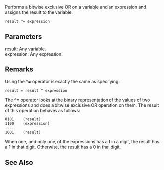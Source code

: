 Performs a bitwise exclusive OR on a variable and an expression and assigns the result to the variable.

 result ^= expression
==Parameters==
; result: Any variable.
; expression: Any expression.

==Remarks==
Using the '''^=''' operator is exactly the same as specifying:

 result = result ^ expression
The '''^=''' operator looks at the binary representation of the values of two expressions and does a bitwise exclusive OR operation on them. The result of this operation behaves as follows:

 0101    (result)
 1100    (expression)
 ----
 1001    (result)
When one, and only one, of the expressions has a 1 in a digit, the result has a 1 in that digit. Otherwise, the result has a 0 in that digit.


==See Also==

              

              

              
